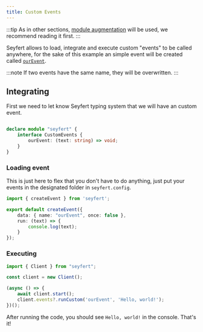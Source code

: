 ```yaml
---
title: Custom Events
---
```

:::tip
As in other sections, [module augmentation](/getting-started/declare-module) will be used, we recommend reading it first.
:::

Seyfert allows to load, integrate and execute custom "events" to be called anywhere, for the sake of this example an simple event will be created called <a href="https://cdn-useast1.kapwing.com/static/templates/our-meme-template-regular-50760e0b.webp" target="_blank">`ourEvent`</a>.

:::note
If two events have the same name, they will be overwritten.
:::

## Integrating

First we need to let know Seyfert typing system that we will have an custom event.

```ts title="index.ts"

declare module "seyfert" {
	interface CustomEvents {
		ourEvent: (text: string) => void;
	}
}
```

### Loading event

This is just here to flex that you don't have to do anything, just put your events in the designated folder in `seyfert.config`.

```ts title="seyfert.config.ts"
import { createEvent } from 'seyfert';

export default createEvent({
	data: { name: "ourEvent", once: false },
	run: (text) => {
		console.log(text);
	}
});
```

### Executing

```ts title="index.ts"
import { Client } from "seyfert";

const client = new Client();

(async () => {
	await client.start();
	client.events?.runCustom('ourEvent', 'Hello, world!');
})();
```

After running the code, you should see `Hello, world!` in the console. That's it!